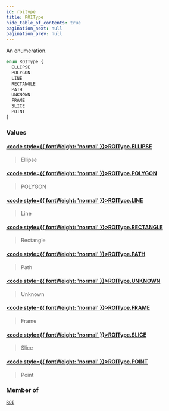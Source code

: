 ```yaml
---
id: roitype
title: ROIType
hide_table_of_contents: true
pagination_next: null
pagination_prev: null
---
```








An enumeration.

```graphql
enum ROIType {
  ELLIPSE
  POLYGON
  LINE
  RECTANGLE
  PATH
  UNKNOWN
  FRAME
  SLICE
  POINT
}
```


### Values

#### [<code style={{ fontWeight: 'normal' }}>ROIType.<b>ELLIPSE</b></code>](#) 
> Ellipse
> 

#### [<code style={{ fontWeight: 'normal' }}>ROIType.<b>POLYGON</b></code>](#) 
> POLYGON
> 

#### [<code style={{ fontWeight: 'normal' }}>ROIType.<b>LINE</b></code>](#) 
> Line
> 

#### [<code style={{ fontWeight: 'normal' }}>ROIType.<b>RECTANGLE</b></code>](#) 
> Rectangle
> 

#### [<code style={{ fontWeight: 'normal' }}>ROIType.<b>PATH</b></code>](#) 
> Path
> 

#### [<code style={{ fontWeight: 'normal' }}>ROIType.<b>UNKNOWN</b></code>](#) 
> Unknown
> 

#### [<code style={{ fontWeight: 'normal' }}>ROIType.<b>FRAME</b></code>](#) 
> Frame
> 

#### [<code style={{ fontWeight: 'normal' }}>ROIType.<b>SLICE</b></code>](#) 
> Slice
> 

#### [<code style={{ fontWeight: 'normal' }}>ROIType.<b>POINT</b></code>](#) 
> Point
> 



### Member of

[`ROI`](/docs/schemas/mikro/objects/roi)  <Badge class="secondary" text="object"/>



